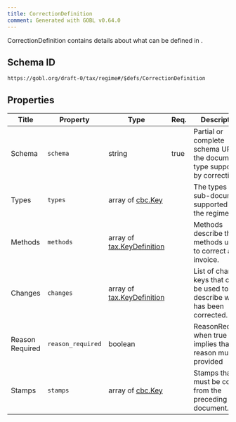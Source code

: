 ```yaml
---
title: CorrectionDefinition
comment: Generated with GOBL v0.64.0
---
```


CorrectionDefinition contains details about what can be defined in .

## Schema ID

`https://gobl.org/draft-0/tax/regime#/$defs/CorrectionDefinition`

## Properties

| Title           | Property          | Type                                                      | Req. | Description                                                                   |
|-----------------|-------------------|-----------------------------------------------------------|------|-------------------------------------------------------------------------------|
| Schema          | `schema`          | string                                                    | true | Partial or complete schema URL for the document type supported by correction. |
| Types           | `types`           | array of [cbc.Key](/draft-0/cbc/key)                      |      | The types of sub-documents supported by the regime                            |
| Methods         | `methods`         | array of [tax.KeyDefinition](/draft-0/tax/key_definition) |      | Methods describe the methods used to correct an invoice.                      |
| Changes         | `changes`         | array of [tax.KeyDefinition](/draft-0/tax/key_definition) |      | List of change keys that can be used to describe what has been corrected.     |
| Reason Required | `reason_required` | boolean                                                   |      | ReasonRequired when true implies that a reason must be provided               |
| Stamps          | `stamps`          | array of [cbc.Key](/draft-0/cbc/key)                      |      | Stamps that must be copied from the preceding document.                       |

